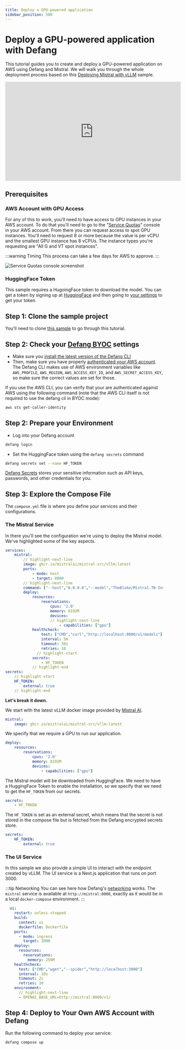 ```yaml
---
title: Deploy a GPU-powered application
sidebar_position: 500
---
```


# Deploy a GPU-powered application with Defang

This tutorial guides you to create and deploy a GPU-powered application on AWS using Defang and Mistral. We will walk you through the whole deployment process based on this [Deploying Mistral with vLLM](https://github.com/defang-io/defang/tree/main/samples/other/vllm) sample.

<iframe width="560" height="315" src="https://www.youtube.com/embed/kynFa2zU7hQ?si=qdV0xa6vkhMFJ6qv" title="YouTube video player" frameborder="0" allow="accelerometer; autoplay; clipboard-write; encrypted-media; gyroscope; picture-in-picture; web-share" referrerpolicy="strict-origin-when-cross-origin" allowfullscreen></iframe>

## Prerequisites

### AWS Account with GPU Access

For any of this to work, you'll need to have access to GPU instances in your AWS account. To do that you'll need to go to the "[Service Quotas](https://console.aws.amazon.com/servicequotas/home)" console in your AWS account. From there you can request access to spot GPU instances. You'll need to request 8 or more because the value is per vCPU and the smallest GPU instance has 8 vCPUs. The instance types you're requesting are "All G and VT spot instances". 

:::warning Timing
This process can take a few days for AWS to approve.
:::

![Service Quotas console screenshot](/img/gpu-tutorial/quotas.png)

### HuggingFace Token

This sample requires a HugoingFace token to download the model. You can get a token by signing up at [HuggingFace](https://huggingface.co/join) and then going to [your settings](https://huggingface.co/settings/tokens) to get your token.

## Step 1: Clone the sample project

You'll need to clone [this sample](https://github.com/defang-io/defang/tree/main/samples/other/vllm) to go through this tutorial.

## Step 2: Check your [Defang BYOC](../concepts/defang-byoc.md) settings

* Make sure you [install the latest version of the Defang CLI](../getting-started/installing.md)
* Then, make sure you have properly [authenticated your AWS account](https://docs.aws.amazon.com/cli/latest/userguide/cli-chap-configure.html). The Defang CLI makes use of AWS environment variables like `AWS_PROFILE`, `AWS_REGION`, `AWS_ACCESS_KEY_ID`, and `AWS_SECRET_ACCESS_KEY`, so make sure the correct values are set for those.

If you use the AWS CLI, you can verify that your are authenticated against AWS using the following command (note that the AWS CLI itself is not required to use the defang cli in BYOC mode):
```bash
aws sts get-caller-identity
```


## Step 2: Prepare your Environment
* Log into your Defang account
```bash
defang login
```

* Set the HuggingFace token using the `defang secrets` command
```bash
defang secrets set --name HF_TOKEN
```

[Defang Secrets](../concepts/secrets.md) stores your sensitive information such as API keys, passwords, and other credentials for you. 


## Step 3: Explore the Compose File

The `compose.yml` file is where you define your services and their configurations. 

### The Mistral Service

In there you'll see the configuration we're using to deploy the Mistral model. We've highlighted some of the key aspects.

```yaml
services:
    mistral:
        // highlight-next-line
        image: ghcr.io/mistralai/mistral-src/vllm:latest
        ports:
            - mode: host
            - target: 8000
        // highlight-next-line
        command: ["--host","0.0.0.0","--model","TheBloke/Mistral-7B-Instruct-v0.2-AWQ","--quantization","awq","--dtype","auto","--tensor-parallel-size","1","--gpu-memory-utilization",".95","--max-model-len","8000"]
        deploy:
            resources:
                reservations:
                    cpus: '2.0'
                    memory: 8192M
                    devices:
                    // highlight-next-line
                        - capabilities: ["gpu"]
            healthcheck:
                test: ["CMD","curl","http://localhost:8000/v1/models"]
                interval: 5m
                timeout: 30s
                retries: 10
              // highlight-start
            secrets:
                - HF_TOKEN
            // highlight-end
secrets:
    // highlight-start
    HF_TOKEN:
        external: true
    // highlight-end
```

**Let's break it down.**

We start with the latest vLLM docker image provided by [Mistral AI](https://docs.mistral.ai/self-deployment/vllm/).

```yaml
mistral:
    image: ghcr.io/mistralai/mistral-src/vllm:latest
```

We specify that we require a GPU to run our application.

```yaml
deploy:
    resources:
        reservations:
            cpus: '2.0'
            memory: 8192M
            devices:
                - capabilities: ["gpu"]
```

The Mistral model will be downloaded from HuggingFace. We need to have a HuggingFace Token to enable the installation, so we specify that we need to get the `HF_TOKEN` from our secrets.

```yaml
secrets:
    - HF_TOKEN
```

The `HF_TOKEN` is set as an external secret, which means that the secret is not stored in the compose file but is fetched from the Defang encrypted secrets store.

```yaml
secrets:
    HF_TOKEN:
        external: true
```
### The UI Service

In this sample we also provide a simple UI to interact with the endpoint created by vLLM. The UI service is a Next.js application that runs on port 3000. 

:::tip Networking
You can see here how Defang's [networking](../concepts//networking.mdx) works. The `mistral` service is available at `http://mistral:8000`, exactly as it would be in a local `docker-compose` environment.
:::

```yaml
  ui:
    restart: unless-stopped
    build:
      context: ui
      dockerfile: Dockerfile
    ports:
      - mode: ingress
        target: 3000
    deploy:
      resources:
        reservations:
          memory: 256M
    healthcheck:
      test: ["CMD","wget","--spider","http://localhost:3000"]
      interval: 10s
      timeout: 2s
      retries: 10
    environment:
      // highlight-next-line
      - OPENAI_BASE_URL=http://mistral:8000/v1/
```


## Step 4: Deploy to Your Own AWS Account with Defang

Run the following command to deploy your service:

```bash
defang compose up
```
